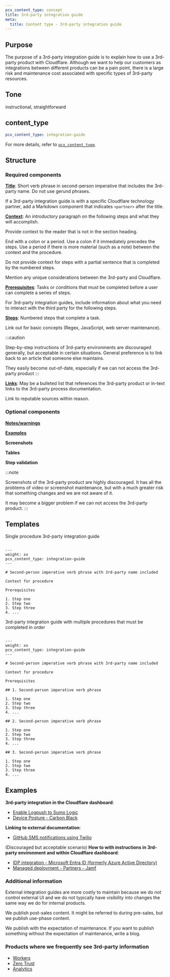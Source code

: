 ```yaml
---
pcx_content_type: concept
title: 3rd-party integration guide
meta:
  title: Content type - 3rd-party integration guide
---
```


## Purpose

The purpose of a 3rd-party integration guide is to explain how to use a 3rd-party product with Cloudflare. Although we want to help our customers as integrations between different products can be a pain point, there is a large risk and maintenance cost associated with specific types of 3rd-party resources.

## Tone

instructional, straightforward

## content_type

```yaml
pcx_content_type: integration-guide
```

For more details, refer to [`pcx_content_type`](/style-guide/frontmatter/custom-properties/#pcx_content_type).

## Structure

### Required components

[**Title**](/style-guide/documentation-content-strategy/component-attributes/titles/): Short verb phrase in second-person imperative that includes the 3rd-party name. Do not use gerund phrases.

If a 3rd-party integration guide is with a specific Cloudflare technology partner, add a Markdown component that indicates `<partner>` after the title.

[**Context**](/style-guide/documentation-content-strategy/component-attributes/context/): An introductory paragraph on the following steps and what they will accomplish.

Provide context to the reader that is not in the section heading.

End with a colon or a period. Use a colon if it immediately precedes the steps. Use a period if there is more material (such as a note) between the context and the procedure.

Do not provide context for steps with a partial sentence that is completed by the numbered steps.

Mention any unique considerations between the 3rd-party and Cloudflare.

[**Prerequisites**](/style-guide/documentation-content-strategy/component-attributes/prerequisites/): Tasks or conditions that must be completed before a user can complete a series of steps.

For 3rd-party integration guides, include information about what you need to interact with the third party for the following steps.

[**Steps**](/style-guide/documentation-content-strategy/component-attributes/steps-tasks-procedures/): Numbered steps that complete a task.

Link out for basic concepts (Regex, JavaScript, web server maintenance).

:::caution

Step-by-step instructions of 3rd-party environments are discouraged generally, but acceptable in certain situations. General preference is to link back to an article that someone else maintains.

They easily become out-of-date, especially if we can not access the 3rd-party product
:::

[**Links**](/style-guide/documentation-content-strategy/component-attributes/links/): May be a bulleted list that references the 3rd-party product or in-text links to the 3rd-party process documentation.

Link to reputable sources within reason.

### Optional components

[**Notes/warnings**](/style-guide/documentation-content-strategy/component-attributes/notes-tips-warnings/)

[**Examples**](/style-guide/documentation-content-strategy/component-attributes/examples/)

**Screenshots**

**Tables**

**Step validation**

:::note

Screenshots of the 3rd-party product are highly discouraged. It has all the problems of video or screenshot maintenance, but with a much greater risk that something changes and we are not aware of it.

It may become a bigger problem if we can not access the 3rd-party product.
:::

## Templates

Single procedure 3rd-party integration guide

```

---
weight: xx
pcx_content_type: integration-guide
---

# Second-person imperative verb phrase with 3rd-party name included

Context for procedure

Prerequisites

1. Step one
2. Step two
3. Step three
4. ...
```

3rd-party integration guide with multiple procedures that must be completed in order

```

---
weight: xx
pcx_content_type: integration-guide
---

# Second-person imperative verb phrase with 3rd-party name included

Context for procedure

Prerequisites

## 1. Second-person imperative verb phrase

1. Step one
2. Step two
3. Step three
4. ...

## 2. Second-person imperative verb phrase

1. Step one
2. Step two
3. Step three
4. ...

## 3. Second-person imperative verb phrase

1. Step one
2. Step two
3. Step three
4. ...
```

## Examples

**3rd-party integration in the Cloudflare dashboard**:

- [Enable Logpush to Sumo Logic](/logs/logpush/logpush-job/enable-destinations/sumo-logic/)
- [Device Posture - Carbon Black](/cloudflare-one/identity/devices/warp-client-checks/carbon-black/)

**Linking to external documentation**:

- [GitHub SMS notifications using Twilio](/workers/tutorials/github-sms-notifications-using-twilio/#sending-a-text-with-twilio)

(Discouraged but acceptable scenario) **How to with instructions in 3rd-party environment and within Cloudflare dashboard**:

- [IDP integration - Microsoft Entra ID (formerly Azure Active Directory)](/cloudflare-one/identity/idp-integration/entra-id/)
- [Managed deployment - Partners - Jamf](/cloudflare-one/connections/connect-devices/warp/deployment/mdm-deployment/partners/jamf/)

### Additional information

External integration guides are more costly to maintain because we do not control external UI and we do not typically have visibility into changes the same way we do for internal products.

We publish post-sales content. It might be referred to during pre-sales, but we publish use-phase content.

We publish with the expectation of maintenance. If you want to publish something without the expectation of maintenance, write a blog.

### Products where we frequently see 3rd-party information

- [Workers](/workers/tutorials/)
- [Zero Trust](/cloudflare-one/identity/idp-integration/)
- [Analytics](/analytics/analytics-integrations/)
